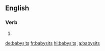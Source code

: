 {{also|baby-sits}}
==English==

===Verb===
{{head|en|verb form}}

# {{en-third-person singular of|babysit}}

[[de:babysits]]
[[fr:babysits]]
[[hi:babysits]]
[[ja:babysits]]